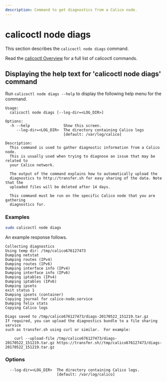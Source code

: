 ```yaml
---
description: Command to get diagnostics from a Calico node.
---
```



# calicoctl node diags

This section describes the `calicoctl node diags` command.

Read the [calicoctl Overview](../overview.mdx)
for a full list of calicoctl commands.

## Displaying the help text for 'calicoctl node diags' command

Run `calicoctl node diags --help` to display the following help menu for the
command.

```
Usage:
  calicoctl node diags [--log-dir=<LOG_DIR>]

Options:
  -h --help               Show this screen.
     --log-dir=<LOG_DIR>  The directory containing Calico logs
                          [default: /var/log/calico]

Description:
  This command is used to gather diagnostic information from a Calico node.
  This is usually used when trying to diagnose an issue that may be related to
  your Calico network.

  The output of the command explains how to automatically upload the
  diagnostics to http://transfer.sh for easy sharing of the data. Note that the
  uploaded files will be deleted after 14 days.

  This command must be run on the specific Calico node that you are gathering
  diagnostics for.
```

### Examples

```bash
sudo calicoctl node diags
```

An example response follows.

```
Collecting diagnostics
Using temp dir: /tmp/calico676127473
Dumping netstat
Dumping routes (IPv4)
Dumping routes (IPv6)
Dumping interface info (IPv4)
Dumping interface info (IPv6)
Dumping iptables (IPv4)
Dumping iptables (IPv6)
Dumping ipsets
exit status 1
Dumping ipsets (container)
Copying journal for calico-node.service
Dumping felix stats
Copying Calico logs

Diags saved to /tmp/calico676127473/diags-20170522_151219.tar.gz
If required, you can upload the diagnostics bundle to a file sharing service
such as transfer.sh using curl or similar.  For example:

    curl --upload-file /tmp/calico676127473/diags-20170522_151219.tar.gz https://transfer.sh//tmp/calico676127473/diags-20170522_151219.tar.gz
```

### Options

```
  --log-dir=<LOG_DIR>  The directory containing Calico logs.
                       [default: /var/log/calico]
```
